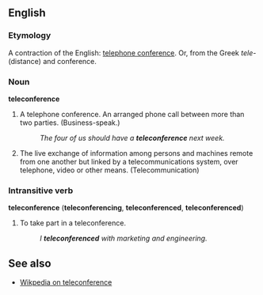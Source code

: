 ==English==
===Etymology===
A contraction of the English: [[telephone conference]]. Or, from the Greek ''tele-'' (distance) and conference.

===Noun===
'''teleconference'''

# A telephone conference. An arranged phone call between more than two parties. (Business-speak.)
#:''The four of us should have a '''teleconference''' next week.''
# The live exchange of information among persons and machines remote from one another but linked by a telecommunications system, over telephone, video or other means. (Telecommunication)

===Intransitive verb===
'''teleconference''' ('''teleconferencing''', '''teleconferenced''', '''teleconferenced''')

# To take part in a teleconference.
#:''I '''teleconferenced''' with marketing and engineering.''

{{Category:business}} {{Category:Telecommunications}}

==See also==
* [[w:teleconference|Wikpedia on teleconference]]